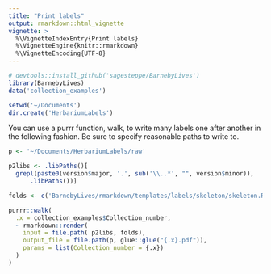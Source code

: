 ```yaml
---
title: "Print labels"
output: rmarkdown::html_vignette
vignette: >
  %\VignetteIndexEntry{Print labels}
  %\VignetteEngine{knitr::rmarkdown}
  %\VignetteEncoding{UTF-8}
---
```


```r
# devtools::install_github('sagesteppe/BarnebyLives')
library(BarnebyLives)
data('collection_examples')
```

```r
setwd('~/Documents')
dir.create('HerbariumLabels')
```

You can use a purrr function, walk, to write many labels one after another in the following fashion. Be sure to specify reasonable paths to write to. 

```r

p <- '~/Documents/HerbariumLabels/raw'

p2libs <- .libPaths()[ 
  grepl(paste0(version$major, '.', sub('\\..*', "", version$minor)), 
      .libPaths())]

folds <- c('BarnebyLives/rmarkdown/templates/labels/skeleton/skeleton.Rmd')

purrr::walk(
  .x = collection_examples$Collection_number,
  ~ rmarkdown::render(
    input = file.path( p2libs, folds),
    output_file = file.path(p, glue::glue("{.x}.pdf")),
    params = list(Collection_number = {.x})
  )
)

```

